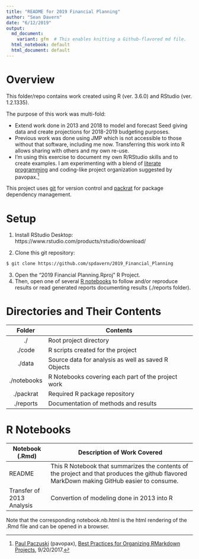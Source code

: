 ```yaml
---
title: "README for 2019 Financial Planning"
author: "Sean Davern"
date: "6/12/2019"
output:
  md_document:
    variant: gfm  # This enables knitting a Github-flavored md file.
  html_notebook: default
  html_document: default
---
```


# Overview

This folder/repo contains work created using R (ver. 3.6.0) and RStudio (ver.
1.2.1335).

The purpose of this work was multi-fold: 

* Extend work done in 2013 and 2018 to model and forecast Seed giving data and create projections for 2018-2019 budgeting purposes.
* Previous work was done using JMP which is not accessible to those without that software, including me now. Transferring this work into R allows sharing with others and my own re-use. 
* I’m using this exercise to document my own R/RStudio skills and to create examples.  I am experimenting with a blend of [literate programming](https://en.wikipedia.org/wiki/Literate_programming) and coding-like project organization suggested by pavopax.[^1]

This project uses [git](https://git-scm.com/) for version control and  [packrat](https://rstudio.github.io/packrat/) for package dependency management.

[^1]: [Paul Paczuski](https://github.com/pavopax) (pavopax), [Best Practices for Organizing RMarkdown Projects](https://community.rstudio.com/t/best-practices-for-organizing-rmarkdown-projects/914/11), 9/20/2017.

# Setup

1. Install RStudio Desktop: https://www.rstudio.com/products/rstudio/download/  

2. Clone this git repository:
```bash
$ git clone https://github.com/spdavern/2019_Financial_Planning
```

3. Open the "2019 Financial Planning.Rproj" R Project.  
4. Then, open one of several [R notebooks](#nb) to follow and/or reproduce results or read generated reports documenting results (./reports folder).

# Directories and Their Contents

|Folder|Contents|
|:----:|--------|
|./|Root project directory|
|./code|R scripts created for the project|
|./data|Source data for analysis as well as saved R Objects|
|./notebooks|R Notebooks covering each part of the project work|
|./packrat|Required R package repository|
|./reports|Documentation of methods and results|

# R Notebooks  {#nb}

|Notebook (.Rmd)|Description of Work Covered|
|--------|---------------------------|
|README|This R Notebook that summarizes the contents of the project and that produces the github flavored MarkDown making GitHub easier to consume.|
|Transfer of 2013 Analysis|Convertion of modeling done in 2013 into R|


Note that the corresponding notebook.nb.html is the html rendering of the .Rmd file and can be opened in a browser.